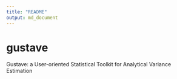```yaml
---
title: "README"
output: md_document
---
```


# gustave
Gustave: a User-oriented Statistical Toolkit for Analytical Variance Estimation
